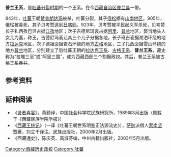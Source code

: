 {{西藏歷史}}
'''普兰王系'''，是[[吐蕃分裂时期|吐蕃分裂时期]]的一个王系。在今[[西藏自治区|西藏自治区]][[普兰县|普兰县]]一带。

843年，[[吐蕃|吐蕃]]王朝[[赞普|赞普]][[朗达玛|朗达玛]]被杀，吐蕃分裂，其子[[俄松|俄松]]据有[[山南地区|山南地区]]。905年，俄松被毒死，其子贝考赞逃到[[日喀则|日喀则]]。923年，贝考赞被平民起义军杀死，贝考赞长子扎西孜巴贝占据[[江孜|江孜]]地区；次子吉德尼玛衮占据[[阿里地区|阿里]]、[[普兰|普兰]]地区，娶当地头人女儿为妻，称王。吉德尼玛衮让其三个儿子分据各地，长子班吉衮据湖泊环绕的地方[[拉达克|拉达克]]地区，次子德祖衮据岩石环绕的地方[[古格|古格]]地区，三子扎西衮据雪山环绕的地方[[普兰|普兰]]地区，分别建立了后吐蕃王朝的[[拉达克王系|拉达克王系]]、[[古格王朝|古格王系]]、'''普兰王系'''，藏史称为“拉堆三衮”或“阿里三围”，成为西藏西部三个割据政权。其后，普兰王系被古格王系吞并。
== 参考资料 ==
{{reflist}}

==延伸阅读==
* 《[[贤者喜宴|贤者喜宴]]》，黄颢译，中国社会科学院民族研究所，1989年3月出版（原载于《西藏民族学院学报》）
* 《[[西藏王统记|西藏王统记]]》（一译《吐蕃王朝世系明鉴正法源流史》），[[萨迦|萨迦]]派僧人[[索南坚赞|索南坚赞]]著，刘立千译注。民族出版社，2000年2月出版。
*《西藏通史》，陈庆英、高淑芬编，中州古籍出版社，2003年5月出版。

{{FiveDynasties-song-liao-jin}}
[[Category:西藏历史政权|Category:西藏历史政权]]
[[Category:吐蕃|Category:吐蕃]]